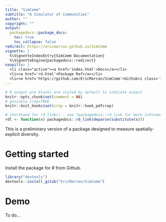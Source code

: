 ```yaml
---
title: "SimComm"
subtitle: "A Simulator of Communities"
author: ""
copyright: ""
output:
  packagedocs::package_docs:
    toc: true
    toc_collapse: false
redirect: https://ericmarcon.github.io/SimComm
vignette: |
  %\VignetteIndexEntry{SimComm Documentation}
  %\VignetteEngine{packagedocs::redirect}
navpills: |
  <li class="active"><a href='index.html'>Docs</a></li>
  <li><a href='rd.html'>Package Ref</a></li>
  <li><a href='https://github.com/EricMarcon/SimComm'>Github<i class='fa fa-github'></i></a></li>
---
```


```r
# R output pre blocks are styled by default to indicate output
knitr::opts_chunk$set(comment = NA)
# possible crop=TRUE
knitr::knit_hooks$set(crop = knitr::hook_pdfcrop)

# shorthand for rd_link() - see ?packagedocs::rd_link for more information
rdl <- function(x) packagedocs::rd_link(deparse(substitute(x)))
```

This is a preliminary version of a package designed to measure spatially-explicit diversity.

# Getting started

Install the package for _R_ from Github.

```r
library("devtools")
devtools::install_gitub("EricMarcon/SimComm")
```


# Demo

To do...

